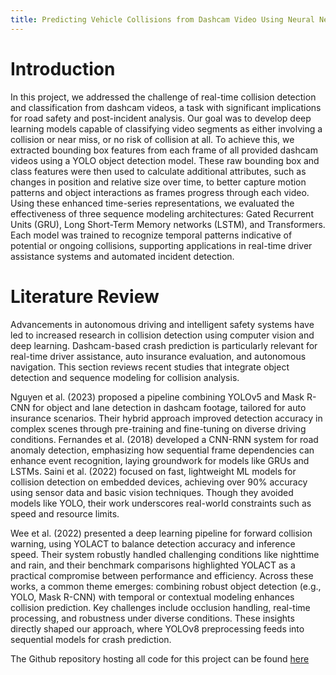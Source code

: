 ```yaml
---
title: Predicting Vehicle Collisions from Dashcam Video Using Neural Network Models
---
```


# Introduction

In this project, we addressed the challenge of real-time collision detection and classification from dashcam videos, a task with significant implications for road safety and post-incident analysis. Our goal was to develop deep learning models capable of classifying video segments as either involving a collision or near miss, or no risk of collision at all. To achieve this, we extracted bounding box features from each frame of all provided dashcam videos using a YOLO object detection model. These raw bounding box and class features were then used to calculate additional attributes, such as changes in position and relative size over time, to better capture motion patterns and object interactions as frames progress through each video. Using these enhanced time-series representations, we evaluated the effectiveness of three sequence modeling architectures: Gated Recurrent Units (GRU), Long Short-Term Memory networks (LSTM), and Transformers. Each model was trained to recognize temporal patterns indicative of potential or ongoing collisions, supporting applications in real-time driver assistance systems and automated incident detection.

# Literature Review

Advancements in autonomous driving and intelligent safety systems have led to increased research in collision detection using computer vision and deep learning. Dashcam-based crash prediction is particularly relevant for real-time driver assistance, auto insurance evaluation, and autonomous navigation. This section reviews recent studies that integrate object detection and sequence modeling for collision analysis.

Nguyen et al. (2023) proposed a pipeline combining YOLOv5 and Mask R-CNN for object and lane detection in dashcam footage, tailored for auto insurance scenarios. Their hybrid approach improved detection accuracy in complex scenes through pre-training and fine-tuning on diverse driving conditions. Fernandes et al. (2018) developed a CNN-RNN system for road anomaly detection, emphasizing how sequential frame dependencies can enhance event recognition, laying groundwork for models like GRUs and LSTMs.
Saini et al. (2022) focused on fast, lightweight ML models for collision detection on embedded devices, achieving over 90% accuracy using sensor data and basic vision techniques. Though they avoided models like YOLO, their work underscores real-world constraints such as speed and resource limits.

Wee et al. (2022) presented a deep learning pipeline for forward collision warning, using YOLACT to balance detection accuracy and inference speed. Their system robustly handled challenging conditions like nighttime and rain, and their benchmark comparisons highlighted YOLACT as a practical compromise between performance and efficiency.
Across these works, a common theme emerges: combining robust object detection (e.g., YOLO, Mask R-CNN) with temporal or contextual modeling enhances collision prediction. Key challenges include occlusion handling, real-time processing, and robustness under diverse conditions. These insights directly shaped our approach, where YOLOv8 preprocessing feeds into sequential models for crash prediction.



The Github repository hosting all code for this project can be found [here](https://github.com/dcorc7/Vehicle-Collision-Detection-Neural-Networks)